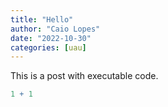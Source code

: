 ```yaml
---
title: "Hello"
author: "Caio Lopes"
date: "2022-10-30"
categories: [uau]
---
```


This is a post with executable code.

```r
1 + 1
```
